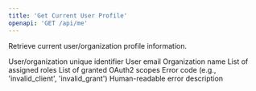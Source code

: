 ```yaml
---
title: 'Get Current User Profile'
openapi: 'GET /api/me'
---
```


Retrieve current user/organization profile information.


<ParamField status="200" type="UserProfile">
  <ParamField name="id" type="string">
    User/organization unique identifier
  </ParamField>
  <ParamField name="email" type="string">
    User email
  </ParamField>
  <ParamField name="organization" type="string">
    Organization name
  </ParamField>
  <ParamField name="roles" type="array">
    List of assigned roles
  </ParamField>
  <ParamField name="scopes" type="array">
    List of granted OAuth2 scopes
  </ParamField>
</ParamField>


<ParamField status="401" type="object">
  <ParamField name="error" type="string">
    Error code (e.g., 'invalid_client', 'invalid_grant')
  </ParamField>
  <ParamField name="errorDescription" type="string">
    Human-readable error description
  </ParamField>
</ParamField>

